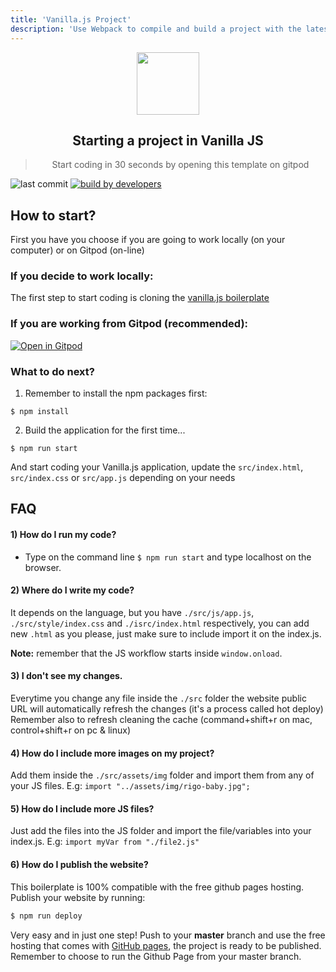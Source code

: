 ```yaml
---
title: 'Vanilla.js Project'
description: 'Use Webpack to compile and build a project with the latest Javascript and HTML/CSS'
---
```


 <div align="center">
 <img align="center" width="100" src="http://assets.breatheco.de/apis/img/images.php?blob&random&cat=icon&tags=4geeks,16" />
  <h2>Starting a project in Vanilla JS</h2>
  <blockquote>Start coding in 30 seconds by opening this template on gitpod</blockquote>
</div>

![last commit](https://img.shields.io/github/last-commit/4geeksacademy/Templates-Boilerplates)
[![build by developers](https://img.shields.io/badge/build_by-Developers-blue)](https://start.4geeksacademy.com)


## How to start?

First you have you choose if you are going to work locally (on your computer) or on Gitpod (on-line) 


### **If you decide to work locally**:

The first step to start coding is cloning the [vanilla.js boilerplate](https://github.com/4GeeksAcademy/vanillajs-hello.git)


### **If you are working from Gitpod** (recommended):

[![Open in Gitpod](https://gitpod.io/button/open-in-gitpod.svg)](https://gitpod.io#https://github.com/4GeeksAcademy/vanillajs-hello.git)

### What to do next?

1) Remember to install the npm packages first:
```
$ npm install
```

2) Build the application for the first time...

```
$ npm run start
```

And start coding your Vanilla.js application, update the `src/index.html`, `src/index.css` or `src/app.js` depending on your needs

## FAQ

#### 1) How do I run my code?

- Type on the command line `$ npm run start` and type localhost on the browser.

#### 2) Where do I write my code?
It depends on the language, but you have `./src/js/app.js`, `./src/style/index.css` and `./isrc/index.html` respectively, you can add new `.html` as you please, just make sure to include import it on the index.js.

__Note:__ remember that the JS workflow starts inside `window.onload`.

#### 3) I don't see my changes.

Everytime you change any file inside the `./src` folder the website public URL will automatically refresh the changes (it's a process called hot deploy)
Remember also to refresh cleaning the cache (command+shift+r on mac, control+shift+r on pc & linux)

#### 4) How do I include more images on my project?
Add them inside the `./src/assets/img` folder and import them from any of your JS files. E.g: `import "../assets/img/rigo-baby.jpg";`

#### 5) How do I include more JS files?
Just add the files into the JS folder and import the file/variables into your index.js. E.g: `import myVar from "./file2.js"`

#### 6) How do I publish the website?

This boilerplate is 100% compatible with the free github pages hosting. Publish your website by running:
```sh
$ npm run deploy
```

Very easy and in just one step!  Push to your __master__ branch and use the free hosting that comes with [GitHub pages](https://help.github.com/articles/configuring-a-publishing-source-for-github-pages/#enabling-github-pages-to-publish-your-site-from-master-or-gh-pages), the project is ready to be published. Remember to choose to run the Github Page from your master branch.
